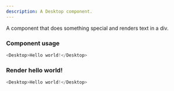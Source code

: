```yaml
---
description: A Desktop component.
---
```



A component that does something special and renders text in a div.

### Component usage
```js
<Desktop>Hello world!</Desktop>
```

### Render hello world!

```js live
<Desktop>Hello world!</Desktop>
```
